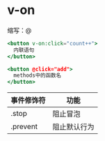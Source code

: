 # v-on

缩写：@

```jsx
<button v-on:click="count++">
  内联语句
</button>

<button @click="add">
  methods中的函数名
</button>
```



| 事件修饰符 | 功能         |
| ---------- | ------------ |
| .stop      | 阻止冒泡     |
| .prevent   | 阻止默认行为 |

















